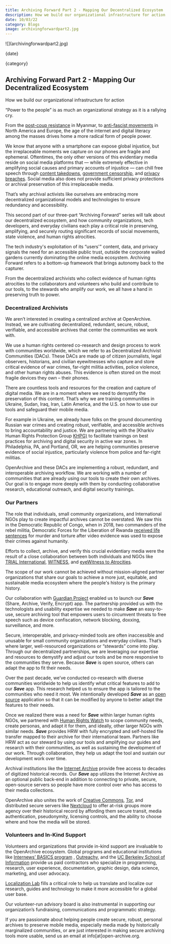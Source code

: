 ```yaml
---
title: Archiving Forward Part 2 - Mapping Our Decentralized Ecosystem
description: How we build our organizational infrastructure for action
date: 10/03/22
category: Blogs
image: archivingforwardpart2.jpg
---
```



<ArticleHeaderSection>
![](archivingforwardpart2.jpg)

{date}

{category}

## Archiving Forward Part 2 - Mapping Our Decentralized Ecosystem

How we build our organizational infrastructure for action


</ArticleHeaderSection>
<ContentSection>

“Power to the people” is as much an organizational strategy as it is a rallying cry. 

From the [post-coup resistance](https://thediplomat.com/2021/10/resistance-attacks-on-myanmar-junta-growing-in-frequency-intensity/) in Myanmar, to [anti-fascist movements](http://www.milwaukeeindependent.com/syndicated/opposition-violent-supremacy-varied-decentralized-nature-collective-self-defense/) in North America and Europe, the age of the internet and digital literacy among the masses drives home a more radical form of people power. 

We know that anyone with a smartphone can expose global injustice, but the irreplaceable moments we capture on our phones are fragile and ephemeral. Oftentimes, the only other versions of this evidentiary media reside on social media platforms that — while extremely effective in amplifying social causes and primary accounts of injustice — can chill free speech through [content takedowns](https://www.eff.org/deeplinks/2021/05/amid-systemic-censorship-palestinian-voices-facebook-owes-users-transparency), [government censorship](https://time.com/6139988/countries-where-twitter-facebook-tiktok-banned/), and [privacy breaches](https://www.businessinsider.com/stolen-data-of-533-million-facebook-users-leaked-online-2021-4). Social media also does not provide sufficient privacy protections or archival preservation of this irreplaceable media.

That’s why archival activists like ourselves are embracing more decentralized organizational models and technologies to ensure redundancy and accessibility. 

This second part of our three-part “Archiving Forward” series will talk about our decentralized ecosystem, and how community organizations, tech developers, and everyday civilians each play a critical role in preserving, amplifying, and securely routing significant records of social movements, state violence, and human rights atrocities. 

The tech industry's exploitation of its “users'" content, data, and privacy signals the need for an accessible public trust, outside the corporate walled gardens currently dominating the online media ecosystem. Archiving Forward refers to a bottom-up framework that brings autonomy back to the capturer. 

From the decentralized archivists who collect evidence of human rights atrocities to the collaborators and volunteers who build and contribute to our tools, to the stewards who amplify our work, we all have a hand in preserving truth to power.


### Decentralized Archivists

We aren’t interested in creating a centralized archive at OpenArchive. Instead, we are cultivating decentralized, redundant, secure, robust, verifiable, and accessible archives that center the communities we work with. 

We use a human rights centered co-research and design process to work with communities worldwide, which we refer to as Decentralized Archivist Communities (DACs). These DACs are made up of citizen journalists, legal observers, historians, and civilian eyewitnesses who capture and store critical evidence of war crimes, far-right militia activities, police violence, and other human rights abuses. This evidence is often stored on the most fragile devices they own – their phones. 

There are countless tools and resources for the creation and capture of digital media. We are in a moment where we need to demystify the preservation of this content. That’s why we are training communities in Ukraine, Sudan, Iraq, Iran, Latin America, and the U.S. on how to use our tools and safeguard their mobile media. 

For example in Ukraine, we already have folks on the ground documenting Russian war crimes and creating robust, verifiable, and accessible archives to bring accountability and justice. We are partnering with the [Kharkiv Human Rights Protection Group [KHPG)](https://khpg.org/en/1489698549) to facilitate trainings on best practices for archiving and digital security in active war zones. In Philadelphia, PA, and Portland, OR, we are helping communities preserve evidence of social injustice, particularly violence from police and far-right militias.

OpenArchive and these DACs are implementing a robust, redundant, and interoperable archiving workflow. We are working with a number of communities that are already using our tools to create their own archives. Our goal is to engage more deeply with them by conducting collaborative research, educational outreach, and digital security trainings.


### Our Partners

The role that individuals, small community organizations, and International NGOs play to create impactful archives cannot be overstated.  We saw this in the Democratic Republic of Congo, when in 2018, two commanders of the rebel militia, Democratic Forces for the Liberation of Rwanda [received life sentences](https://www.witness.org/video-evidence-helps-lead-to-historic-conviction-in-democratic-republic-of-congo/) for murder and torture after video evidence was used to expose their crimes against humanity. 

Efforts to collect, archive, and verify this crucial evidentiary media were the result of a close collaboration between both individuals and NGOs like [TRIAL International](https://trialinternational.org/), [WITNESS](https://www.witness.org/), and [eyeWitness to Atrocities](https://www.eyewitness.global/). 

The scope of our work cannot be achieved without mission-aligned partner organizations that share our goals to achieve a more just, equitable, and sustainable media ecosystem where the people's history is the primary history. 

Our collaboration with [Guardian Project](https://guardianproject.info/) enabled us to launch our ***Save*** (Share, Archive, Verify, Encrypt) app. The partnership provided us with the technologists and usability expertise we needed to make ***Save*** an easy-to-use, secure archiving tool that empowers users to circumvent threats to free speech such as device confiscation, network blocking, doxxing, surveillance, and more.

Secure, interoperable, and privacy-minded tools are often inaccessible and unusable for small community organizations and everyday civilians. That’s where larger, well-resourced organizations or “stewards” come into play. Through our decentralized partnerships, we are leveraging our expertise and resources to demystify and adjust our tools and be more responsive to the communities they serve. Because ***Save*** is open source, others can adapt the app to fit their needs. 

Over the past decade, we’ve conducted co-research with diverse communities worldwide to help us identify what critical features to add to our ***Save*** app. This research helped us to ensure the app is tailored to the communities who need it most. We intentionally developed ***Save*** as an [open source](https://github.com/openarchive) application so that it can be modified by anyone to better adapt the features to their needs.

Once we realized there was a need for ***Save*** within larger human rights NGOs, we partnered with [Human Rights Watch](https://www.hrw.org/) to scope community needs, create personas, and adapt it for them, and ideally, other larger NGOs with similar needs. ***Save*** provides HRW with fully encrypted and self-hosted file transfer mapped to their archive for their international team. Partners like HRW act as our steward by using our tools and amplifying our guides and research with their communities, as well as sustaining the development of our work. Through collaboration, they help us adapt the tool and sustain our development work over time.


Archival institutions like the [Internet Archive](https://archive.org/) provide free access to decades of digitized historical records. Our ***Save*** app utilizes the Internet Archive as an optional public back-end in addition to connecting to private, secure, open-source servers so people have more control over who has access to their media collections.

OpenArchive also unites the work of [Creative Commons](https://creativecommons.org/), [Tor](https://www.torproject.org/), and distributed secure servers like [Nextcloud](https://nextcloud.com/)  to offer at-risk groups more agency over their historical record by affording them secure transit, media authentication, pseudonymity, licensing controls, and the ability to choose where and how the media will be stored. 


  
### Volunteers and In-Kind Support 

Volunteers and organizations that provide in-kind support are invaluable to the OpenArchive ecosystem. Global programs and educational institutions like [Internews’ BASICS program](https://internews.org/areas-of-expertise/global-tech/global-tech-projects/basics/) , [Outreachy](https://www.outreachy.org/), and the [UC Berkeley School of Information](https://www.ischool.berkeley.edu/)  provide us paid contractors who specialize in programming, research, user experience, documentation, graphic design, data science, marketing, and user advocacy.

[Localization Lab](https://www.localizationlab.org/) fills a critical role to help us translate and localize our research, guides and technology to make it more accessible for a global user base. 

Our volunteer-run advisory board is also instrumental in supporting our organization’s fundraising, communications and programmatic strategy. 

If you are passionate about helping people create secure, robust, personal archives to preserve mobile media, especially media  made by historically marginalized communities, or are just interested in making secure archiving tools more usable, send us an email at info[at]open-archive.org.


</ContentSection>
